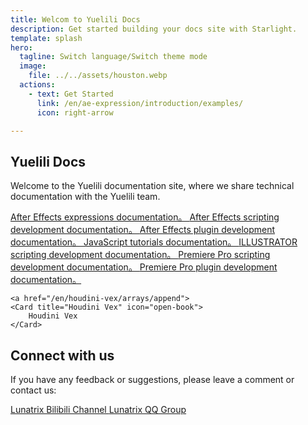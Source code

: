 ```yaml
---
title: Welcom to Yuelili Docs
description: Get started building your docs site with Starlight.
template: splash
hero:
  tagline: Switch language/Switch theme mode
  image:
    file: ../../assets/houston.webp
  actions:
    - text: Get Started
      link: /en/ae-expression/introduction/examples/
      icon: right-arrow

---
```



## Yuelili Docs

Welcome to the Yuelili documentation site, where we share technical documentation with the Yuelili team.


<CardGrid stagger>
<a href="/en/ae-expression/introduction/changelog">
	<Card title="AE Expression" icon="pencil">
		After Effects expressions documentation。
	</Card>
  </a>

  <a href="/en/ae-scripting/introduction/changelog">
	<Card title="AE Script" icon="add-document">
		After Effects scripting development documentation。
	</Card> 
  </a>

  <a href="/en/ae-plugin/intro/whats-new">
	<Card title="AE Plugin" icon="open-book">
		After Effects plugin development documentation。
	</Card> 
  </a>

  <a href="/en/javascript-tools/introduction/extendscript-overview">
	<Card title="JavaScript Tools" icon="open-book">
		JavaScript tutorials documentation。
	</Card> 
  </a>
    <a href="/EN/ai-scripting/introduction/whatisscripting">
	<Card title="AI Script" icon="add-document">
		ILLUSTRATOR  scripting development documentation。
	</Card> 
  </a>
  <a href="/EN/pr-scripting/introduction/extendscript-overview">
	<Card title="PR Scripting " icon="add-document">
		Premiere Pro scripting development documentation。
	</Card> 
  </a>
  <a href="/EN/pr-plugin/intro/what-premiere-plugins-do">
	<Card title="PR Plugin" icon="open-book">
		Premiere Pro plugin development documentation。
	</Card> 
  </a>

    <a href="/en/houdini-vex/arrays/append">
	<Card title="Houdini Vex" icon="open-book">
		Houdini Vex
	</Card> 
  </a>
</CardGrid>

## Connect with us

If you have any feedback or suggestions, please leave a comment or contact us:

<CardGrid stagger>
<a href="https://space.bilibili.com/4279370">
	<Card title="bilibili" icon="rocket">
		Lunatrix Bilibili Channel
	</Card>
  </a>

  <a href="https://qm.qq.com/q/QbbGsr13IA">
	<Card title="QQ Group" icon="rocket">
		Lunatrix QQ Group
	</Card> 
  </a>

 
</CardGrid>